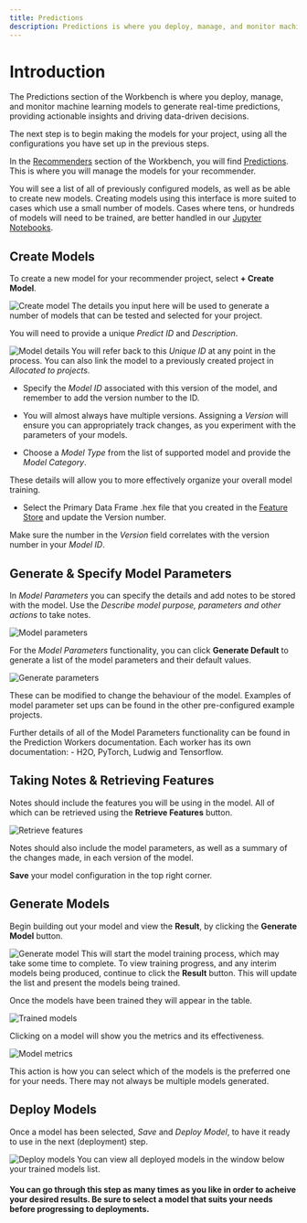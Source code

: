 ```yaml
---
title: Predictions
description: Predictions is where you deploy, manage, and monitor machine learning models to generate real-time predictions, providing actionable insights and driving data-driven decisions.
---
```


# Introduction 
The Predictions section of the Workbench is where you deploy, manage, and monitor machine learning models to generate real-time predictions, providing actionable insights and driving data-driven decisions.

The next step is to begin making the models for your project, using all the configurations you have set up in the previous steps.

In the <u>Recommenders</u> section of the Workbench, you will find <u>Predictions</u>. This is where you will manage the models for your recommender. 

You will see a list of all of previously configured models, as well as be able to create new models. Creating models using this interface is more suited to cases which use a small number of models. Cases where tens, or hundreds of models will need to be trained, are better handled in our <u>Jupyter Notebooks</u>.

## Create Models
To create a new model for your recommender project, select **+ Create Model**. 

![Create model](/images/recommender/5_Predictions/0_predictions.png)
The details you input here will be used to generate a number of models that can be tested and selected for your project.

You will need to provide a unique *Predict ID* and *Description*. 

![Model details](/images/recommender/5_Predictions/1_predictions_create.png)
You will refer back to this *Unique ID* at any point in the process. You can also link the model to a previously created project in *Allocated to projects*.

- Specify the *Model ID* associated with this version of the model, and remember to add the version number to the ID. 

- You will almost always have multiple versions. Assigning a *Version* will ensure you can appropriately track changes, as you experiment with the parameters of your models.

- Choose a *Model Type* from the list of supported model and provide the *Model Category*. 

These details will allow you to more effectively organize your overall model training.

- Select the Primary Data Frame .hex file that you created in the <u>Feature Store</u> and update the Version number. 

Make sure the number in the *Version* field correlates with the version number in your *Model ID*.

## Generate & Specify Model Parameters
In *Model Parameters* you can specify the details and add notes to be stored with the model. Use the *Describe model purpose, parameters and other actions* to take notes. 

![Model parameters](/images/recommender/5_Predictions/2_predictions_parameters.png)

For the *Model Parameters* functionality, you can click **Generate Default** to generate a list of the model parameters and their default values. 

![Generate parameters](/images/recommender/5_Predictions/3_predictions_parameters_generate.png)

These can be modified to change the behaviour of the model. Examples of model parameter set ups can be found in the other pre-configured example projects. 

<Callout type="note" title="Find documentation for accompanying technologies"> 
Further details of all of the Model Parameters functionality can be found in the Prediction Workers documentation. Each worker has its own documentation:
    - H2O, PyTorch, Ludwig and Tensorflow.  
</Callout>

## Taking Notes & Retrieving Features
Notes should include the features you will be using in the model. All of which can be retrieved using the **Retrieve Features** button.

![Retrieve features](/images/recommender/5_Predictions/4_predictions_parameters_retrieve.png)

Notes should also include the model parameters, as well as a summary of the changes made, in each version of the model.

**Save** your model configuration in the top right corner. 

## Generate Models
Begin building out your model and view the **Result**, by clicking the **Generate Model** button. 

![Generate model](/images/recommender/5_Predictions/5_predictions_model_generate.png)
This will start the model training process, which may take some time to complete. To view training progress, and any interim models being produced, continue to click the **Result** button. This will update the list and present the models being trained.

Once the models have been trained they will appear in the table. 

![Trained models](/images/recommender/5_Predictions/6_predictions_model_list.png)

Clicking on a model will show you the metrics and its effectiveness.

![Model metrics](/images/recommender/5_Predictions/7_predictions_model_metrics.png)

This action is how you can select which of the models is the preferred one for your needs.
<Callout type="warning" title="Please note"> 
There may not always be multiple models generated.
</Callout>

## Deploy Models
Once a model has been selected, *Save* and *Deploy Model*, to have it ready to use in the next (deployment) step. 

![Deploy models](/images/recommender/5_Predictions/8_predictions_model_deployment.png)
You can view all deployed models in the window below your trained models list.

#### You can go through this step as many times as you like in order to acheive your desired results. Be sure to select a model that suits your needs before progressing to deployments.